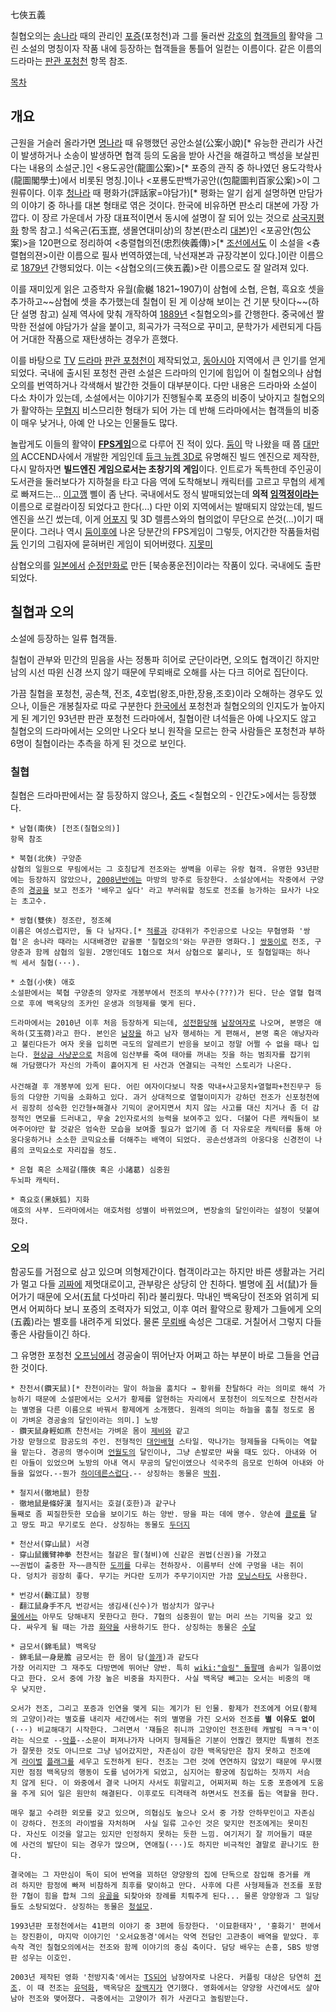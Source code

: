 七俠五義

칠협오의는 [[송나라]] 때의 관리인 [[포증]](포청천)과 그를 둘러싼 [[강호]]의 [[협객]]들의 활약을 그린 소설의 명칭이자 작품 내에 등장하는 협객들을 통틀어 일컫는 이름이다. 같은 이름의 드라마는 [[판관 포청천]] 항목 참조.

[[목차]]

== 개요 ==
근원을 거슬러 올라가면 [[명나라]] 때 유행했던 공안소설(公案小說)[* 유능한 관리가 사건이 발생하거나 소송이 발생하면 협객 등의 도움을 받아 사건을 해결하고 백성을 보살핀다는 내용의 소설군.]인 <용도공안(龍圖公案)>[* 포증의 관직 중 하나였던 용도각학사(龍圖閣學士)에서 비롯된 명칭.]이나 <포룡도판백가공안((包龍圖判百家公案)>이 그 원류이다. 이후 [[청나라]] 때 평화가(評話家=야담가)[* 평화는 알기 쉽게 설명하면 만담가의 이야기 중 하나를 대본 형태로 엮은 것이다. 한국에 비유하면 판소리 대본에 가장 가깝다. 이 장르 가운데서 가장 대표적이면서 동시에 설명이 잘 되어 있는 것으로 [[삼국지평화]] 항목 참고.] 석옥곤(石玉崑, 생몰연대미상)의 창본(판소리 [[대본]])인 <포공안(包公案)>을 120편으로 정리하여 <충렬협의전(忠烈俠義傳)>[* [[조선]]에서도 이 소설을 <츙렬협의젼>이란 이름으로 필사 번역하였는데, 낙선재본과 규장각본이 있다.]이란 이름으로 [[1879년]] 간행되었다. 이는 <삼협오의(三俠五義)>란 이름으로도 잘 알려져 있다.

이를 재미있게 읽은 고증학자 유월(兪樾 1821~1907)이 삼협에 소협, 은협, 흑요호 셋을 추가하고~~삼협에 셋을 추가했는데 칠협이 된 게 이상해 보이는 건 기분 탓이다~~(하단 설명 참고) 실제 역사에 맞춰 개작하여 [[1889년]] <칠협오의>를 간행한다. 중국에선 짤막한 전설에 야담가가 살을 붙이고, 희곡가가 극적으로 꾸미고, 문학가가 세련되게 다듬어 거대한 작품으로 재탄생하는 경우가 흔했다.

이를 바탕으로 [[TV]] [[드라마]] [[판관 포청천]]이 제작되었고, [[동아시아]] 지역에서 큰 인기를 얻게 되었다. 국내에 출시된 포청천 관련 소설은 드라마의 인기에 힘입어 이 칠협오의나 삼협오의를 번역하거나 각색해서 발간한 것들이 대부분이다. 다만 내용은 드라마와 소설이 다소 차이가 있는데, 소설에서는 이야기가 진행될수록 포증의 비중이 낮아지고 칠협오의가 활약하는 [[무협지]] 비스므리한 형태가 되어 가는 데 반해 드라마에서는 협객들의 비중이 매우 낮거나, 아예 안 나오는 인물들도 많다.

놀랍게도 이들의 활약이 '''[[FPS]]게임'''으로 다루어 진 적이 있다. [[둠]]이 막 나왔을 때 쯤  [[대만]]의 ACCEND사에서 개발한 게임인데 [[듀크 뉴켐 3D]]로 유명해진 빌드 엔진으로 제작한, 다시 말하자면 '''빌드엔진 게임으로서는 초창기의 게임'''이다. 인트로가 독특한데 주인공이 도서관을 둘러보다가 지하철을 타고 다음 역에 도착해보니 캐릭터를 고르고 무협의 세계로 빠져드는... [[이고깽]] 삘이 좀 난다. 국내에서도 정식 발매되었는데 '''의적 [[임꺽정]]이라는''' 이름으로 로컬라이징 되었다고 한다(...) 다만 이외 지역에서는 발매되지 않았는데, 빌드 엔진을 쓰긴 썼는데, 이게 [[어포지]] 및 3D 렐름스와의 협의없이 무단으로 쓴것(...)이기 때문이다. 그러나 역시 [[둠]]이후에 나온 당분간의 FPS게임이 그렇듯, 어지간한 작품들처럼 [[둠]] 인기의 그림자에 묻혀버린 게임이 되어버렸다. [[지못미]]

삼협오의를 [[일본]]에서 [[순정만화]]로 만든 [북송풍운전]이라는 작품이 있다. 국내에도 출판되었다.

== 칠협과 오의 ==
소설에 등장하는 일류 협객들. 

칠협이 관부와 민간의 믿음을 사는 정통파 히어로 군단이라면, 오의도 협객이긴 하지만 남의 시선 따윈 신경 쓰지 않기 때문에 무뢰배로 오해를 사는 다크 히어로 집단이다. 

가끔 칠협을 포청천, 공손책, 전조, 4호법(왕조,마한,장용,조호)이라 오해하는 경우도 있으나, 이들은 개봉칠자로 따로 구분한다 [[한국]]에서 포청천과 칠협오의의 인지도가 높아지게 된 계기인 93년판 판관 포청천 드라마에서, 칠협이란 녀석들은 아예 나오지도 않고 칠협오의 드라마에서는 오의만 나오다 보니 원작을 모르는 한국 사람들은 포청천과 부하 6명이 칠협이라는 추측을 하게 된 것으로 보인다. 

=== 칠협 ===
칠협은 드라마판에서는 잘 등장하지 않으나, [[중드]] <칠협오의 - 인간도>에서는 등장했다.

 * 남협(南俠) [전조(칠협오의)]
 항목 참조

 * 북협(北俠) 구양춘
 삼협의 일원으로 무림에서는 그 호칭답게 전조와는 쌍벽을 이루는 유랑 협객. 유명한 93년판에는 등장하지 않았으나, [[2008년]]반에는 마방의 방주로 등장한다. 소설상에서는 작중에서 구양춘의 [[경공]]을 보고 전조가 '배우고 싶다' 라고 부러워할 정도로 전조를 능가하는 묘사가 나오는 초고수.

 * 쌍협(雙俠) 정조란, 정조혜
 이름은 여성스럽지만, 둘 다 남자다.[* [[적룡]]과 강대위가 주인공으로 나오는 무협영화 '쌍협'은 송나라 때라는 시대배경만 같을뿐 '칠협오의'와는 무관한 영화다.] [[쌍둥이]]로 전조, 구양춘과 함께 삼협의 일원. 2명인데도 1협으로 쳐서 삼협으로 불리나, 또 칠협일때는 하나씩 세서 칠협(···).

 * 소협(小俠) 애호
 소설판에서는 북협 구양춘의 양자로 개봉부에서 전조의 부사수(???)가 된다. 단순 열혈 협객으로 후에 백옥당의 조카인 운생과 의형제를 맺게 된다.

 드라마에서는 2010년 이후 처음 등장하게 되는데, [[성전환]]당해 [[남장여자]]로 나오며, 본명은 애옥하(艾玉荷)라고 한다. 본인은 [[남장]]을 하고 남자 행세하는 게 편해서, 본명 혹은 애낭자라고 불린다든가 여자 옷을 입히면 극도의 알레르기 반응을 보이고 정말 어쩔 수 없을 때나 입는다. [[현상금 사냥꾼]]으로 처음에 임산부를 죽여 태아를 꺼내는 짓을 하는 범죄자를 잡기위해 가담했다가 자신의 가족이 흩어지게 된 사건과 연결되는 극적인 스토리가 나온다. 
 
 사건해결 후 개봉부에 있게 된다. 어린 여자이다보니 작중 막내+사고뭉치+열혈파+천진무구 등등의 다양한 기믹을 소화하고 있다. 과거 상대적으로 열혈이미지가 강하던 전조가 신포청천에서 굉장히 성숙한 인간형+해결사 기믹이 굳어지면서 치지 않는 사고를 대신 치거나 좀 더 감정적인 면모를 드러내고, 무술 2인자로서의 능력을 보여주고 있다. 더불어 다른 캐릭들이 보여주어야만 할 것같은 엄숙한 모습을 보여줄 필요가 없기에 좀 더 자유로운 캐릭터를 통해 아웅다웅하거나 소소한 코믹요소를 더해주는 배역이 되었다. 공손선생과의 아웅다웅 신경전이 나름의 코믹요소로 자리잡을 정도.

 * 은협 혹은 소제갈(隱俠 혹은 小諸葛) 심중원
 두뇌파 캐릭터. 

 * 흑요호(黑妖狐) 지화
 애호의 사부. 드라마에서는 애호처럼 성별이 바뀌었으며, 변장술의 달인이라는 설정이 덧붙여졌다.

=== 오의 ===
함공도를 거점으로 삼고 있으며 의형제간이다. 협객이라고는 하지만 바른 생활과는 거리가 멀고 다들 [[괴짜]]에 제멋대로이고, 관부랑은 상당히 안 친하다. 별명에 [[쥐]] 서(鼠)가 들어가기 때문에 오서(五鼠 다섯마리 쥐)라 불리웠다. 막내인 백옥당이 전조와 얽히게 되면서 어찌하다 보니 포증의 조력자가 되었고, 이후 여러 활약으로 황제가 그들에게 오의(五義)라는 별호를 내려주게 되었다. 물론 [[무뢰배]] 속성은 그대로. 거칠어서 그렇지 다들 좋은 사람들이긴 하다.

그 유명한 포청천 [[오프닝]]에서 경공술이 뛰어난자 어쩌고 하는 부분이 바로 그들을 언급한 것이다.

 * 찬천서(鑽天鼠)[* 찬천이라는 말이 하늘을 훔치다 → 황위를 찬탈하다 라는 의미로 해석 가능하기 때문에 소설판에서는 오서가 황제를 알현하는 자리에서 포청천이 의도적으로 찬천서라는 별명을 다른 이름으로 바꿔서 황제에게 소개했다. 원래의 의미는 하늘을 훔칠 정도로 몸이 가벼운 경공술의 달인이라는 의미.] 노방
 - 鑽天鼠身輕如燕 찬천서는 가벼운 몸이 [[제비]]와 같고 
 가장 맏형으로 함공도의 주인. 전형적인 [[대인배]]형 스타일. 막나가는 형제들을 다독이는 역할을 맡는다. 경공의 명수이며 [[언월도]]의 달인이나, 그냥 손발로만 싸울 때도 있다. 아내와 어린 아들이 있었으며 노방의 아내 역시 무공의 달인이였으나 석국주의 음모로 인하여 아내와 아들을 잃었다.--뭔가 [[하이데른]]스럽다.-- 상징하는 동물은 [[박쥐]].

 * 철지서(徹地鼠) 한창
 - 徹地鼠是條好漢 철지서는 호걸(호한)과 같구나
 둘째로 좀 찌질한듯한 모습을 보이기도 하는 양반. 땅을 파는 데에 명수. 양손에 [[클로]]를 달고 땅도 파고 무기로도 쓴다. 상징하는 동물도 [[두더지]]

 * 천산서(穿山鼠) 서경
 - 穿山鼠鐵臂神拳 천찬서는 철같은 팔(철비)에 신같은 권법(신권)을 가졌고 
 ~~권법이 출중한 자~~큼직한 [[도끼]]를 다루는 천하장사. 이름부터 산에 구멍을 내는 쥐이다. 덩치가 굉장히 좋다. 무기는 커다란 도끼가 주무기이지만 가끔 [[모닝스타]]도 사용한다. 

 * 번강서(飜江鼠) 장평
 - 翻江鼠身手不凡 번강서는 생김새(신수)가 범상치가 않구나
 [[물]]에서는 아무도 당해내지 못한다고 한다. 7협의 심중원이 맡는 머리 쓰는 기믹을 갖고 있다. 싸우게 될 때는 가끔 [[화약]]을 사용하기도 한다. 상징하는 동물은 [[수달]]

 * 금모서(錦毛鼠) 백옥당
 - 錦毛鼠一身是膽 금모서는 한 몸이 담([[쓸개]])과 같도다
 가장 어리지만 그 재주도 다방면에 뛰어난 양반. 특히 [[wiki:"슬링" 돌팔매]] 솜씨가 일품이었다고 한다. 오서 중에 가장 높은 비중을 차지한다. 사실 백옥당 빼고는 오서는 비중의 매우 낮지만.

 오서가 전조, 그리고 포증과 인연을 맺게 되는 계기가 된 인물. 황제가 전조에게 어묘(황제의 고양이)라는 별호를 내리자 세간에서는 쥐의 별명을 가진 오서와 전조를 '''별 이유도 없이'''(···) 비교해대기 시작한다. 그러면서 '쟤들은 쥐니까 고양이인 전조한테 캐발림 ㅋㅋㅋ'이라는 식으로 --[[악플]]--소문이 퍼져나가자 나머지 형제들은 기분이 언짢긴 했지만 특별히 전조가 잘못한 것도 아니므로 그냥 넘어갔지만, 자존심이 강한 백옥당만은 참지 못하고 전조에게 [[라이벌]] [[플래그]]를 세우고 도전하게 된다. 전조는 그런 것에 연연하지 않았기 때문에 무시했지만 점점 백옥당의 행동이 도를 넘어가게 되었고, 심지어는 황궁에 침입하는 짓까지 서슴치 않게 된다. 이 와중에서 결국 나머지 사서도 휘말리고, 어찌저찌 하는 도중 포증에게 도움을 주게 되어 일은 원만히 해결된다. 이후로도 티격태격 하면서도 전조를 돕는 역할을 한다.

 매우 젊고 수려한 외모를 갖고 있으며, 의협심도 높으나 오서 중 가장 안하무인이고 자존심이 강하다. 전조의 라이벌을 자처하며  사실 일류 고수인 것은 맞지만 전조에게는 못미친다. 자신도 이것을 알고는 있지만 인정하지 못하는 듯한 느낌. 여기저기 잘 끼어들기 때문에 사건의 발단이 되는 경우가 많으며, 연애질(···)도 하지만 비극적인 결말로 끝나기도 한다.

 결국에는 그 자만심이 독이 되어 반역을 꾀하던 양양왕의 집에 단독으로 잠입해 증거를 캐려 하지만 함정에 빠져 비참하게 최후를 맞이하고 만다. 사후에 다른 사형제들과 전조를 포함한 7협이 힘을 합쳐 그의 [[유골]]을 되찾아와 장례를 치뤄주게 된다... 물론 양양왕과 그 일당들도 소탕되었다. 상징하는 동물은 [[청설모]].

 1993년판 포청천에서는 41편의 이야기 중 3편에 등장한다. '이묘환태자', '홍화기' 편에서는 장진환이, 마지막 이야기인 '오서요동경'에서는 악역 전담인 고관충이 배역을 맡았다. 후속작 격인 칠협오의에서는 전조와 함께 이야기의 중심 축이다. 담당 배우는 손흥, SBS 방영판 성우는 이호인. 

 2003년 제작된 영화 '천방지축'에서는 [[TS]]되어 남장여자로 나온다. 커플링 대상은 당연히 [[전조]]. 이 때 전조는 [[유덕화]], 백옥당은 [[장백지]]가 연기했다. 영화에서는 양양왕 사건에서도 살아남아 전조와 맺어졌다. 극중에서는 고양이가 쥐가 사귄다고 놀림받는다.
